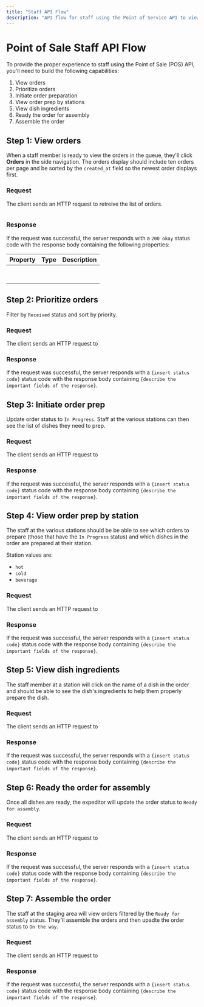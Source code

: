 ```yaml
---
title: "Staff API Flow"
description: "API flow for staff using the Point of Service API to view and manage orders from patrons."
---
```


# Point of Sale Staff API Flow

To provide the proper experience to staff using the Point of Sale (POS) API, you'll need to build the following capabilities:

1. View orders
2. Prioritize orders
3. Initiate order preparation
4. View order prep by stations
5. View dish ingredients
6. Ready the order for assembly
7. Assemble the order

## Step 1: View orders

When a staff member is ready to view the orders in the queue, they'll click **Orders** in the side navigation. The orders display should include ten orders per page and be sorted by the `created_at` field so the newest order displays first.

### Request

The client sends an HTTP request to retreive the list of orders.

```curl

```


### Response

If the request was successful, the server responds with a `200 okay` status code with the response body containing the following properties:

| Property     | Type    |  Description      |
| ------------ | ------- | ----------------- |
|   |   |
|   |   |
|   |   |
|   |   |
|   |   |
|   |   |
|   |   |
|   |   |

## Step 2: Prioritize orders

Filter by `Received` status and sort by priority.

### Request

The client sends an HTTP request to


### Response

If the request was successful, the server responds with a `{insert status code}` status code with the response body containing `{describe the important fields of the response}`.



## Step 3: Initiate order prep

Update order status to `In Progress`. Staff at the various stations can then see the list of dishes they need to prep.

### Request

The client sends an HTTP request to


### Response

If the request was successful, the server responds with a `{insert status code}` status code with the response body containing `{describe the important fields of the response}`.



## Step 4: View order prep by station

The staff at the various stations should be be able to see which orders to prepare (those that have the `In Progress` status) and which dishes in the order are prepared at their station. 

Station values are:
* `hot`
* `cold`
* `beverage`



### Request

The client sends an HTTP request to


### Response

If the request was successful, the server responds with a `{insert status code}` status code with the response body containing `{describe the important fields of the response}`.



## Step 5: View dish ingredients

The staff member at a station will click on the name of a dish in the order and should be able to see the dish's ingredients to help them properly prepare the dish.

### Request

The client sends an HTTP request to


### Response

If the request was successful, the server responds with a `{insert status code}` status code with the response body containing `{describe the important fields of the response}`.



## Step 6: Ready the order for assembly

Once all dishes are ready, the expeditor will update the order status to `Ready for assembly`.

### Request

The client sends an HTTP request to


### Response

If the request was successful, the server responds with a `{insert status code}` status code with the response body containing `{describe the important fields of the response}`.



## Step 7:  Assemble the order

The staff at the staging area will view orders filtered by the `Ready for assembly` status. They'll assemble the orders and then upadte the order status to `On the way`.

### Request

The client sends an HTTP request to


### Response

If the request was successful, the server responds with a `{insert status code}` status code with the response body containing `{describe the important fields of the response}`.


